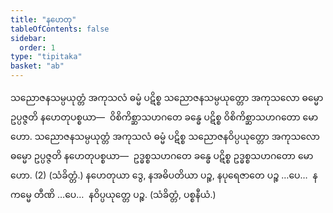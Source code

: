 ```yaml
---
title: "နဟေတု"
tableOfContents: false
sidebar:
  order: 1
type: "tipitaka"
basket: "ab"
---
```



<DynamicBreadcrumb />

<Division number="23">

<Paragraph number="1746">
သညောဇနသမ္ပယုတ္တံ အကုသလံ ဓမ္မံ ပဋိစ္စ သညောဇနသမ္ပယုတ္တော အကုသလော ဓမ္မော ဥပ္ပဇ္ဇတိ နဟေတုပစ္စယာ—  ဝိစိကိစ္ဆာသဟဂတေ ခန္ဓေ ပဋိစ္စ ဝိစိကိစ္ဆာသဟဂတော မောဟော. သညောဇနသမ္ပယုတ္တံ အကုသလံ ဓမ္မံ ပဋိစ္စ သညောဇနဝိပ္ပယုတ္တော အကုသလော ဓမ္မော ဥပ္ပဇ္ဇတိ နဟေတုပစ္စယာ—  ဥဒ္ဓစ္စသဟဂတေ ခန္ဓေ ပဋိစ္စ ဥဒ္ဓစ္စသဟဂတော မောဟော. (2) (သံခိတ္တံ.)
</Paragraph>

</Division>
<Division number="24">

<Paragraph number="1747">
နဟေတုယာ ဒွေ, နအဓိပတိယာ ပဉ္စ, နပုရေဇာတေ ပဉ္စ …ပေ…  နကမ္မေ တီဏိ …ပေ…  နဝိပ္ပယုတ္တေ ပဉ္စ. (သံခိတ္တံ, ပစ္စနီယံ.)
</Paragraph>
</Division>
